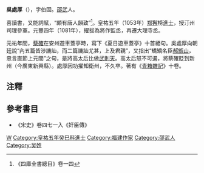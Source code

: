 '''吳處厚'''（{{bd|?||?||}}），字伯固。[[邵武|邵武]]人。

喜讀書，又能詞賦，“頗有唐人韻致”<ref>《四庫全書總目》卷一四</ref>。皇祐五年（1053年）[[郑獬|郑獬]]榜[[進士|進士]]，授汀州司理參軍。元豐四年（1081年），擢拔為將作監丞，再遷大理寺丞。

元祐年間，[[蔡確|蔡確]]在安州遊車蓋亭時，寫下《夏日遊車蓋亭》十首絕句。吳處厚向朝廷說“內五篇皆涉譏訕，而二篇譏訕尤甚，上及君親”，又指出“矯矯名臣[[郝處俊|郝甑山]]，忠言直節上元間”之句，是將高太后比做[[武則天|武則天]]。高太后怒不可遏，將蔡確貶到新州（今廣東新興縣）。處厚因功擢知衛州，不久卒。著有《[[青箱雜記|青箱雜記]]》十卷。

==注釋==
<references/>
==參考書目==
* 《宋史》卷四七一入《奸臣傳》
[[Category:宋朝政治人物|W]]
[[Category:皇祐五年癸巳科進士|Category:皇祐五年癸巳科進士]]
[[Category:福建作家|Category:福建作家]]
[[Category:邵武人|Category:邵武人]]
[[Category:吴姓|Category:吴姓]]